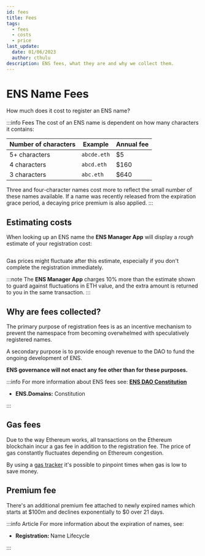```yaml
---
id: fees
title: Fees
tags:
  - fees
  - costs
  - price
last_update:
  date: 01/06/2023
  author: cthulu
description: ENS fees, what they are and why we collect them.
---
```


# ENS Name Fees
How much does it cost to register an ENS name?

:::info Fees
The cost of an ENS name is dependent on how many characters it contains:

| Number of characters | Example     | Annual fee  |
| -------------------- | ----------- | ----------- |
| 5+ characters        | `abcde.eth` | $5          |
| 4 characters         | `abcd.eth`  | $160        |
| 3 characters         | `abc.eth`   | $640        |

Three and four-character names cost more to reflect the small number of these names available. If a name was recently released from the expiration grace period, a decaying price premium is also applied.
:::

## Estimating costs
When looking up an ENS name the <Link to="https://app.ens.domains"><b>ENS Manager App</b></Link> will display a *rough* estimate of your registration cost:

<BrowserWindow url="app.ens.domains">
  <p align="center">
    <div style={{'background-color': "#f5f6f7", 'padding': "25px"}}>
      <Image img="/img/cost_to_register_img1.png"/>
    </div>
  </p>
</BrowserWindow>

Gas prices might fluctuate after this estimate, especially if you don't complete the registration immediately.

:::note
The <Link to="https://app.ens.domains"><b>ENS Manager App</b></Link> charges 10% more than the estimate shown to guard against fluctuations in ETH value, and the extra amount is returned to you in the same transaction.
:::

## Why are fees collected?
The primary purpose of registration fees is as an incentive mechanism to prevent the namespace
from becoming overwhelmed with speculatively registered names.
  
A secondary purpose is to provide enough revenue to the DAO to fund the ongoing development of ENS.

**ENS governance will not enact any fee other than for these purposes.**

:::info
For more information about ENS fees see:
[**ENS DAO Constitution**](https://docs.ens.domains/v/governance/ens-dao-constitution)
- <Link to="https://constitution.ens.domains"><b>ENS.Domains:</b> Constitution</Link>
:::

## Gas fees
Due to the way Ethereum works, all transactions on the Ethereum blockchain incur a gas fee in addition to the registration fee.
The price of gas constantly fluctuates depending on Ethereum congestion.

By using a [gas tracker](https://etherscan.io/gastracker) it's possible to pinpoint times when gas is low to save money.

## Premium fee
There's an additional premium fee attached to newly expired names which starts at $100m and declines exponentially to $0 over 21 days.

:::info Article
For more information about the expiration of names, see:

- <Link to="./name-lifecycle"><b>Registration: </b>Name Lifecycle</Link>
:::
